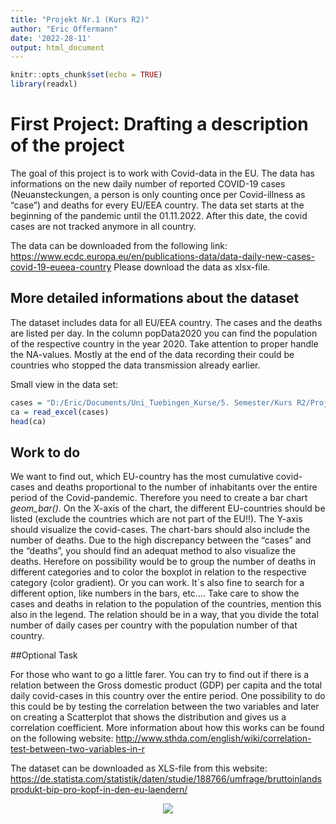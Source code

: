 ```yaml
---
title: "Projekt Nr.1 (Kurs R2)"
author: "Eric Offermann"
date: '2022-28-11'
output: html_document
---
```


```r
knitr::opts_chunk$set(echo = TRUE)
library(readxl)
```

# First Project: Drafting a description of the project

The goal of this project is to work with Covid-data in the EU. The data has informations on the new daily number of reported COVID-19 cases (Neuansteckungen, a person is only counting once per Covid-illness as "case") and deaths for every EU/EEA country.
The data set starts at the beginning of the pandemic until the 01.11.2022. After this date, the covid cases are not tracked anymore in all country.

The data can be downloaded from the following link:
<https://www.ecdc.europa.eu/en/publications-data/data-daily-new-cases-covid-19-eueea-country>
Please download the data as xlsx-file. 


## More detailed informations about the dataset

The dataset includes data for all EU/EEA country. The cases and the deaths are listed per day. In the column popData2020 you can find the population of the respective country in the year 2020. Take attention to proper handle the NA-values. Mostly at the end of the data recording their could be countries who stopped the data transmission already earlier.

Small view in the data set:
```r
cases = "D:/Eric/Documents/Uni_Tuebingen_Kurse/5. Semester/Kurs R2/Project1/Covid_Cases_EU.xlsx"
ca = read_excel(cases)
head(ca)
```

## Work to do

We want to find out, which EU-country has the most cumulative covid-cases and deaths proportional to the number of inhabitants over the entire period of the Covid-pandemic. Therefore you need to create a bar chart *geom_bar()*. On the X-axis of the chart, the different EU-countries should be listed (exclude the countries which are not part of the EU!!). The Y-axis should visualize the covid-cases. The chart-bars should also include the number of deaths. Due to the high discrepancy between the "cases" and the "deaths", you should find an adequat method to also visualize the deaths. Herefore on possibility would be to group the number of deaths in different categories and to color the boxplot in relation to the respective category (color gradient). Or you can work. It`s also fine to search for a different option, like numbers in the bars, etc....
Take care to show the cases and deaths in relation to the population of the countries, mention this also in the legend. The relation should be in a way, that you divide the total number of daily cases per country with the population number of that country. 

##Optional Task

For those who want to go a little farer. You can try to find out if there is a relation between the Gross domestic product (GDP) per capita and the total daily covid-cases in this country over the entire period. One possibility to do this could be by testing the correlation between the two variables and later on creating a Scatterplot that shows the distribution and gives us a correlation coefficient.
More information about how this works can be found on the following website: <http://www.sthda.com/english/wiki/correlation-test-between-two-variables-in-r>

The dataset can be downloaded as XLS-file from this website: <https://de.statista.com/statistik/daten/studie/188766/umfrage/bruttoinlandsprodukt-bip-pro-kopf-in-den-eu-laendern/> 

<center>

![](D:/Eric/Documents/Uni_Tuebingen_Kurse/5. Semester/Kurs R2/Project1/covid.png)
<center>


